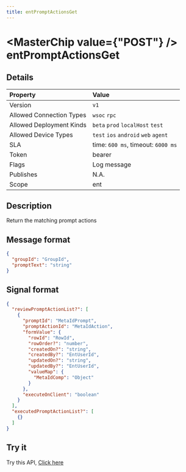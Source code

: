 ```yaml
---
title: entPromptActionsGet
---
```



# <MasterChip value={"POST"} /> entPromptActionsGet

## Details

| Property | Value | 
| :--- | :--- | 
| Version | `v1` |
| Allowed Connection Types | `wsoc` `rpc`  |
| Allowed Deployment Kinds | `beta` `prod` `localHost` `test`  |
| Allowed Device Types | `test` `ios` `android` `web` `agent`  |
| SLA | time: `600 ms`, timeout: `6000 ms` |
| Token | bearer |
| Flags | Log message |
| Publishes | N.A. |
| Scope | ent |


## Description

Return the matching prompt actions

## Message format

```json copy
{
  "groupId": "GroupId",
  "promptText": "string"
}
```

## Signal format

```json copy
{
  "reviewPromptActionList?": [
    {
      "promptId": "MetaIdPrompt",
      "promptActionId": "MetaIdAction",
      "formValue": {
        "rowId": "RowId",
        "rowOrder?": "number",
        "createdOn?": "string",
        "createdBy?": "EntUserId",
        "updatedOn?": "string",
        "updatedBy?": "EntUserId",
        "valueMap": {
          "MetaIdComp": "Object"
        }
      },
      "executeOnClient": "boolean"
    }
  ],
  "executedPromptActionList?": [
    {}
  ]
}
```

## Try it

Try this API, [Click here](https://web.neome.ai/api?path=ent_entMain_entPromptActionsGet)

